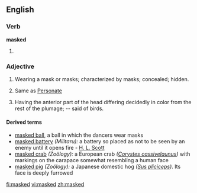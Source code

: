==English==

===Verb===
'''masked'''

# {{past of|[[mask]]}}

===Adjective===
{{en-adj}}

# Wearing a mask or masks; characterized by masks; concealed; hidden.
# {{botany}} Same as [[Personate]]
# {{Zoölogy}} Having the anterior part of the head differing decidedly in color from the rest of the plumage; -- said of birds.

====Derived terms====
{{rfc|move to own entry or delete}}
* [[masked ball]], a ball in which the dancers wear masks
* [[masked battery]] ''(Militaru):'' a battery so placed as not to be seen by an enemy until it opens fire - [[H. L. Scott]]
* [[masked crab]] ''(Zoölogy):'' a European crab ''([[Corystes cassivelaunus]])'' with markings on the carapace somewhat resembling a human face
* [[masked pig]] ''(Zoölogy):'' a Japanese domestic hog ''([[Sus pliciceps]])''. Its face is deeply furrowed

[[fi:masked]]
[[vi:masked]]
[[zh:masked]]